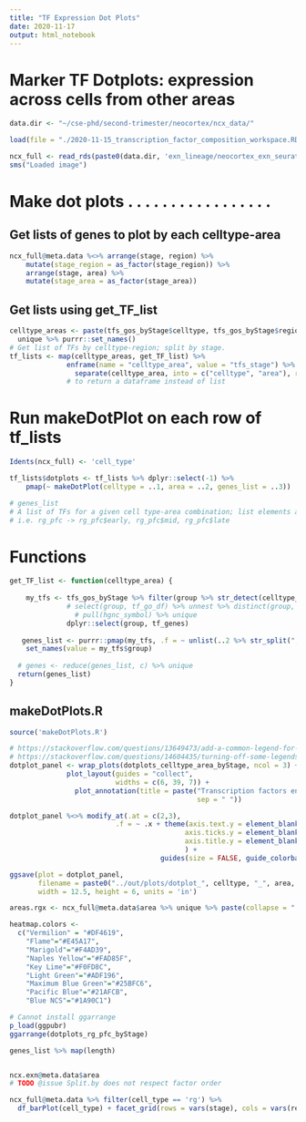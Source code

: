 ```yaml
---
title: "TF Expression Dot Plots"
date: 2020-11-17
output: html_notebook
---
```


# Marker TF Dotplots: expression across cells from other areas

```r
data.dir <- "~/cse-phd/second-trimester/neocortex/ncx_data/"

load(file = "./2020-11-15_transcription_factor_composition_workspace.RData")

ncx_full <- read_rds(paste0(data.dir, 'exn_lineage/neocortex_exn_seuratobj.rds'))
sms("Loaded image")
```

# Make dot plots . . . . . . . . . . . . . . . . .

## Get lists of genes to plot by each celltype-area

```r
ncx_full@meta.data %<>% arrange(stage, region) %>%
    mutate(stage_region = as_factor(stage_region)) %>%
    arrange(stage, area) %>%
    mutate(stage_area = as_factor(stage_area)) 
```

## Get lists using get_TF_list
```r
celltype_areas <- paste(tfs_gos_byStage$celltype, tfs_gos_byStage$region, sep = "_") %>% 
  unique %>% purrr::set_names()
# Get list of TFs by celltype-region; split by stage.
tf_lists <- map(celltype_areas, get_TF_list) %>% 
              enframe(name = "celltype_area", value = "tfs_stage") %>%
                separate(celltype_area, into = c("celltype", "area"), remove= FALSE)
              # to return a dataframe instead of list
```

# Run makeDotPlot on each row of tf_lists
```r
Idents(ncx_full) <- 'cell_type'

tf_lists$dotplots <- tf_lists %>% dplyr::select(-1) %>% 
    pmap(~ makeDotPlot(celltype = ..1, area = ..2, genes_list = ..3))

# genes_list
# A list of TFs for a given cell type-area combination; list elements are stages.
# i.e. rg_pfc -> rg_pfc$early, rg_pfc$mid, rg_pfc$late
```

# Functions

```r
get_TF_list <- function(celltype_area) {
  
    my_tfs <- tfs_gos_byStage %>% filter(group %>% str_detect(celltype_area)) %>% 
              # select(group, tf_go_df) %>% unnest %>% distinct(group, hgnc_symbol) %>%   
                # pull(hgnc_symbol) %>% unique
              dplyr::select(group, tf_genes)
  
   genes_list <- purrr::pmap(my_tfs, .f = ~ unlist(..2 %>% str_split(";"))) %>% 
    set_names(value = my_tfs$group)
  
  # genes <- reduce(genes_list, c) %>% unique
  return(genes_list)
}
```
## makeDotPlots.R
```r
source('makeDotPlots.R')

# https://stackoverflow.com/questions/13649473/add-a-common-legend-for-combined-ggplots
# https://stackoverflow.com/questions/14604435/turning-off-some-legends-in-a-ggplot
dotplot_panel <- wrap_plots(dotplots_celltype_area_byStage, ncol = 3) + 
              plot_layout(guides = "collect",
                          widths = c(6, 39, 7)) +
                plot_annotation(title = paste("Transcription factors enriched in", area, celltype,
                                              sep = " "))

dotplot_panel %<>% modify_at(.at = c(2,3), 
                          .f = ~ .x + theme(axis.text.y = element_blank(),
                                           axis.ticks.y = element_blank(),
                                           axis.title.y = element_blank(),
                                           ) +
                                     guides(size = FALSE, guide_colorbar(title.position = 'top')))

ggsave(plot = dotplot_panel, 
       filename = paste0("../out/plots/dotplot_", celltype, "_", area, ".pdf"), 
       width = 12.5, height = 6, units = 'in')
```



```r
areas.rgx <- ncx_full@meta.data$area %>% unique %>% paste(collapse = "|")

heatmap.colors <- 
  c("Vermilion" = "#DF4619",
    "Flame"="#E45A17",
    "Marigold"="#F4AD39",
    "Naples Yellow"="#FAD85F",
    "Key Lime"="#F0FD8C",
    "Light Green"="#ADF196",
    "Maximum Blue Green"="#25BFC6",
    "Pacific Blue"="#21AFCB",
    "Blue NCS"="#1A90C1")
```





```r
# Cannot install ggarrange
p_load(ggpubr)
ggarrange(dotplots_rg_pfc_byStage)

genes_list %>% map(length)


ncx.exn@meta.data$area
# TODO @issue Split.by does not respect factor order

ncx_full@meta.data %>% filter(cell_type == 'rg') %>%
  df_barPlot(cell_type) + facet_grid(rows = vars(stage), cols = vars(region))
```


